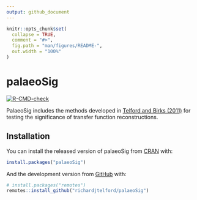 ```yaml
---
output: github_document
---
```


<!-- README.md is generated from README.Rmd. Please edit that file -->

```r
knitr::opts_chunk$set(
  collapse = TRUE,
  comment = "#>",
  fig.path = "man/figures/README-",
  out.width = "100%"
)
```

# palaeoSig

<!-- badges: start -->
[![R-CMD-check](https://github.com/richardjtelford/palaeoSig/actions/workflows/R-CMD-check.yaml/badge.svg)](https://github.com/richardjtelford/palaeoSig/actions/workflows/R-CMD-check.yaml)
<!-- badges: end -->

PalaeoSig includes the methods developed in [Telford and Birks (2011)](https://doi.org/10.1016/j.quascirev.2011.03.002) for testing the significance of transfer function reconstructions.

## Installation

You can install the released version of palaeoSig from [CRAN](https://CRAN.R-project.org) with:

``` r
install.packages("palaeoSig")
```

And the development version from [GitHub](https://github.com/richardjtelford/palaeoSig) with:

``` r
# install.packages("remotes")
remotes::install_github("richardjtelford/palaeoSig")
```
